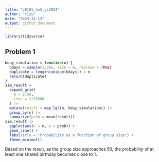 ```yaml
---
title: "p8105_hw5_ys3924"
author: "YISU"
date: "2024-11-14"
output: github_document
---
```


```r
library(tidyverse)
```

## Problem 1

```r
bday_simulation = function(n) {
  bdays = sample(1:365, size = n, replace = TRUE)
  duplicate = length(unique(bdays)) < n
  return(duplicate)
}
sim_result = 
  expand_grid(
    n = 2:50,
    iter = 1:10000
  ) |>
  mutate(result = map_lgl(n, bday_simulation)) |>
  group_by(n) |>
  summarize(prob = mean(result))
sim_result |>
  ggplot(aes(x = n, y = prob)) +
  geom_line() +
  labs(title = "Probability as a function of group size") +
  theme_minimal()
```

Based on the result, as the group size approaches 50, the probability of at least one shared birthday becomes close to 1.